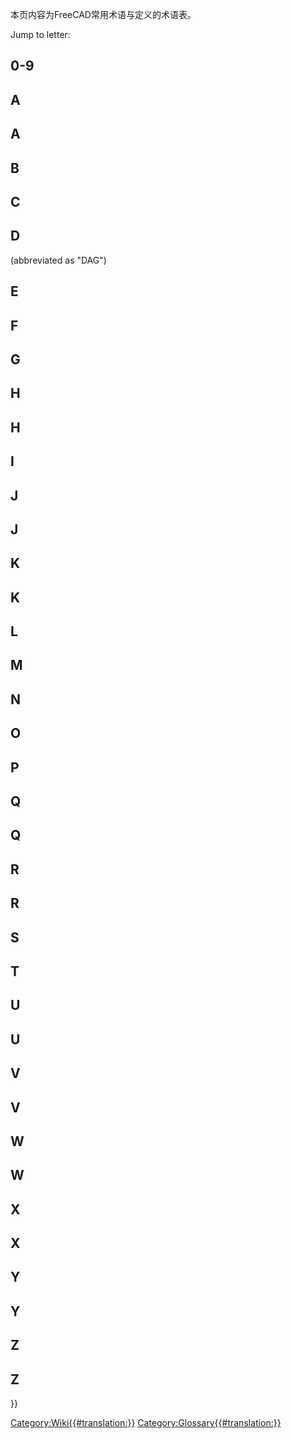 <languages/>

<div lang="en" dir="ltr" class="mw-content-ltr">
{{Docnav
|[[Contributors|Contributors]]
|
}}
</div>

本页内容为FreeCAD常用术语与定义的术语表。

<div lang="en" dir="ltr" class="mw-content-ltr">
Jump to letter: {{CompactTOC|center=yes}}
</div>

<div lang="en" dir="ltr" class="mw-content-ltr">
==0-9==
</div>

<div lang="en" dir="ltr" class="mw-content-ltr">
{{gloss}}
{{term|3D view|content=[[3D_view|3D view]]}}
{{defn|defn=The 3D view is a component of the FreeCAD [[Interface|interface]]. It shows a 3D representation of the model.}}
{{glossend}}
</div>

<div lang="en" dir="ltr" class="mw-content-ltr">
==A==
</div>

<div class="mw-translate-fuzzy">
==A==
{{gloss}}
{{term|弧(Arc)}}
{{defn|defn=圆周上的任意一段。}}
{{term|Arch|content=[[Arch_Workbench|Arch]]}}
{{defn|defn=建筑[[#Workbench|工作台（workbench）]]的缩写，主要用于构建各种建筑物与结构的模型。它与 [[#Draft|草图工作台]]密切相关。}}
{{term|应用程序(App)}}
{{defn|defn=The FreeCAD App layer is AKA Graphical interface ([[#GUI|GUI]]) layer.}}
{{term|Assembly|content=[[Assembly|Assembly]]}}
{{defn|no=1|defn=相对于彼此的位置关系所定义的一组[[#Part|零件]]。}}
{{defn|no=2|defn=一种[[#Workbench|工作台]]，目标是便于将所创零件装配在一起。当前正处于开发过程中，还未作为FreeCAD的一部分。}}
{{term|Axes}}
{{defn|defn=Plural of [[#Axis|Axis]]}}
{{term|坐标轴（Axis）}}
{{defn|defn=工作空间中，一种通过原点的假想线。普通的坐标轴有3条，典型的名称为X、Y与Z。X是横向的直线。Y是上下方向的直线。Z是页面/平面里外方向的直线。}}
{{glossend}}
</div>

<div lang="en" dir="ltr" class="mw-content-ltr">
==B==
</div>

<div lang="en" dir="ltr" class="mw-content-ltr">
{{gloss}}
{{term|Backtrace}}
{{defn|defn=Output from a debugging program that displays the series of instructions FreeCAD followed before a problem occurred.}}
{{term|Bezier Curve|content=[https://en.wikipedia.org/wiki/B%C3%A9zier_curve Bezier Curve]}}
{{defn|defn=A type of parametric curve.}}
{{term|BIM|content=[[BIM_Workbench|BIM]]}}
{{defn|defn=An abbreviation for [https://en.wikipedia.org/wiki/Building_information_modeling Building Information Modelling]. The [[BIM_Workbench|BIM Workbench]] provides a BIM workflow in FreeCAD.}}
{{term|Blueprint}}
{{defn|defn=Old term used for [[#Drawing|drawing]], and coined for its original [https://en.wikipedia.org/wiki/Blueprint reproduction process].}}
{{term|Body}}
{{defn|defn=A type of container used in the [[PartDesign_Workbench|PartDesign]] [[#Workbench|workbench]] that groups a sequence of operations ([[#Sketch|sketches]], construction geometry and [[#Feature|features]]) to create a single contiguous solid. (Introduced in FreeCAD V0.17.)}}
{{term|Boolean Logic}}
{{defn|defn=A method of data manipulation by using of the operands: And, Or, Not.}}
{{term|Boolean Operation}}
{{defn|defn=A method of manipulating objects by using Boolean Logic. In FreeCAD, the Boolean Operations are: Union ([[#Fuse|Fuse]]), Difference ([[#Cut|Cut]]), Intersection, and Section.}}
{{term|Boolean OPerations check}}
{{defn|defn=See [[#BOPcheck|BOPcheck]].}}
{{term|BOPcheck}}
{{defn|defn=A setting that allows the Check Geometry tools in the Part WB and OpenSCAD WB to also check geometry made from [[#Boolean_Logic|Boolean logic]]. The default Check Geometry setting for BOPcheck is "false" (or off). The user can enable BOPcheck to provide more accuracy when running the Check Geometry tool but this comes at the expense of longer Check Geometry processing times. Beginning with FreeCAD 0.19, the BOPcheck setting is most easily enabled from the Settings portion of the Check Geometry widget.}}
{{term|brep}}
{{defn|defn=Native file format for [[#Open_CASCADE|Open CASCADE]] and shared by a few applications. FreeCAD can save in *.brep format.}}
{{term|B-rep}}
{{defn|defn=Stands for [https://en.wikipedia.org/wiki/B-rep boundary representation], which is one of two types of 3D models that FreeCAD supports (the other being [[#Mesh|mesh]]).}}
{{term|B-spline}}
{{defn|defn=A type of parametric curve. See [https://en.wikipedia.org/wiki/B-spline B-spline]}}
{{glossend}}
</div>

<div lang="en" dir="ltr" class="mw-content-ltr">
==C==
</div>

<div lang="en" dir="ltr" class="mw-content-ltr">
{{gloss}}
{{term|Callout}}
{{defn|defn=String of text connected to a line pointing to an object in a [[#Drawing|drawing]].}}
{{term|Chamfer}}
{{defn|defn=The cutting off of an edge, at an angle, to get rid of its sharpness; a beveled edge.}}
{{term|Clipping Plane}}
{{defn|defn=The clipping plane is used to cut away at the model in the 3D view. It is just a visual aid and does not actually cut the model.}}
{{term|Clone}}
{{defn|defn=A copy of an object whereby the copy remains parametric.  When the original object is changed the Clone(s) also change to show modifications made to the original object.}}
{{term|Coin}}
{{defn|defn=Also called [https://www.coin3d.org Coin3D]. Third-party software library used for 3D representation by FreeCAD.}}
{{term|COLLADA}}
{{defn|defn=An interchange file format for [[#Mesh|mesh]] models. File extension is *.dae.}}
{{term|Command|content=[[Command|Command]]}}
{{defn|defn=An action invoked from the [[#GUI|GUI]] when you press a toolbar button or type a keyboard shortcut or type into the Python console. }}
{{term|Compound}}
{{defn|defn=Groups objects together without fusing them like a [[#Boolean_Operation|boolean union]] would.}}
{{term|CompSolid}}
{{defn|defn=Set of [[#Solid|solids]] connected by their [[#Face|faces]]. CompSolids are needed in [[#FEM|FEM]], where more than one material is used in one FEM-mesh.}}
{{term|Constraint}}
{{defn|defn=A restriction on the geometric relationship between primitives in a [[#Sketch|Sketch]]. If a constraint has a numerical value, it is referred to as Datum (e.g., a distance constraint has a numerical value - the length of an imaginary line connecting the two points). A constraint that has no numerical value (e.g., a Horizontal constraint) is sometimes referred to as Geometric Constraint.}}
{{term|Constructive Solid Geometry|content=[https://en.wikipedia.org/wiki/Constructive_solid_geometry Constructive Solid Geometry]}}
{{defn|defn=A solid modeling method for creating shapes by using [[#Boolean_Operation|boolean operations]] on [[#Primitive|primitives]].}}
{{term|Coordinate}}
{{defn|defn=A number which defines the position of an object in space in reference to a [https://en.wikipedia.org/wiki/Cartesian_coordinate_system coordinate system].}}
{{term|Coplanar}}
{{defn|defn=Existing on the same plane.}}
{{term|CSG}}
{{defn|defn=Short for [[#Constructive_Solid_Geometry|Constructive Solid Geometry]].}}
{{term|Cut}}
{{defn|defn=Applying a [[#Boolean_Operation|boolean difference]] between shapes.}}
{{glossend}}
</div>

<div lang="en" dir="ltr" class="mw-content-ltr">
==D==
</div>

<div lang="en" dir="ltr" class="mw-content-ltr">
{{gloss}}
{{term|DAG}}
{{defn|defn=See [[#Directed_Acyclic_Graph|Directed Acyclic Graph.]]}}
{{term|Degrees Of Freedom}}
{{defn|defn=The number of ways geometry in a [[#Sketch|Sketch]] may vary. For example, if we have a Sketch consisting of only one point, and the point has no [[#Constraint|Constraints]] applied to it, the point has two [[#DOF|DOF]] because it is free to move both vertically and horizontally. Similarly, a Sketch consisting of only a single unconstrained circle has three [[#DOF|DOF]] because the circle can move vertically and horizontally and, additionally, the radius is not defined. It is good practice to constrain a Sketch until it has no [[#DOF|DOF]] remaining, in which case it is said to be [[#Fully_Constrained|Fully Constrained]].}}
{{term|Dependency Graph}}
{{defn|defn=A third-party graphing tool used to show how objects in a FreeCAD model use or are related to one another. For more information, refer to the [[Std_DependencyGraph|Dependency Graph]] Wiki page.}}
{{term|Difference}}
{{defn|no=1|defn=The result of, or remainder of, a subtraction.}}
{{defn|no=2|defn=A [[#Boolean_operation|Boolean Operation]] in the [[Part_Workbench|Part]] [[#Workbench|workbench]] which is used to subtract one geometry from another; it results in a [[#Cut|Cut]].}}
{{term|Directed Acyclic Graph}} (abbreviated as "DAG")
{{defn|defn=A type of [[#Dependency_Graph|Dependency Graph]] where the relationship of objects flows in a generally linear direction from start to end with no circular dependencies. When following a DAG there is no flow from one object A to any other objects and then back to that same object A again. In FreeCAD, a graph of the model must always be a DAG.}}
{{term|DOF}}
{{defn|defn=[[#Degrees_Of_Freedom|Degrees Of Freedom]]}}
{{term|Draft|content=[[Draft_Workbench|Draft]]}}
{{defn|no=1|defn=A FreeCAD [[#Workbench|workbench]] used primarily for 2 dimensional work.}}
{{defn|no=2|defn=A relief angle on a mold to allow removal of the finished product. See [[PartDesign_Draft|PartDesign Draft]].}}
{{term|Drawing}}
{{defn|defn=Describes a representation of geometry through the use of two-dimensional views. Also called plan or [[#Blueprint|blueprint]].}}
{{glossend}}
</div>

<div lang="en" dir="ltr" class="mw-content-ltr">
==E==
</div>

<div lang="en" dir="ltr" class="mw-content-ltr">
{{gloss}}
{{term|Edge}}
{{defn|no=1|defn=A segment joining two [[#Vertices|vertices]]. This segment can be a straight line or a curve. The CAD kernel defines it as: One-dimensional shape corresponding to a curve and bounded by a vertex at each extremity. A closed circle has therefore only one vertex, where it starts and ends. See [https://dev.opencascade.org/doc/overview/html/occt__tutorial.html#OCCT_TUTORIAL_SUB2_3 "Open CASCADE Technology, Profile: Defining the Topology"].}}
{{defn|no=2|defn=The joining line between two faces. It can be curved or straight.}}
{{term|Element}}
{{defn|defn=An item of Sketcher geometry such as a point, a line segment, an arc, a circle, etc.}}
{{term|Expression}}
{{defn|no=1|defn=A general term used in mathematics and programming.}}
{{defn|no=2|defn=In FreeCAD [[Expressions|expressions]] are used to compute values. They can reference and drive object properties. They are used in [[Spreadsheet_Workbench|spreadsheets]] and to control parametric models.}}
{{term|Extrude}}
{{defn|defn=A general term for extending a 2D object into 3D along 1 direction. See also [[#Pad|Pad]].}}
{{glossend}}
</div>

<div lang="en" dir="ltr" class="mw-content-ltr">
==F==
</div>

<div lang="en" dir="ltr" class="mw-content-ltr">
{{gloss}}
{{term|Face}}
{{defn|defn=A 2 dimensional topological construct. For example, a cube has 6 Faces. A face can be curved, like in case of a sphere, which has one face in FreeCAD. The CAD kernel defines it as: Part of a surface bounded by a closed [[#Wire|wire(s)]]. See [https://dev.opencascade.org/doc/overview/html/occt__tutorial.html#OCCT_TUTORIAL_SUB2_3 Profile: Defining the Topology].}}
{{term|Facet}}
{{defn|defn=Often used to describe planar faces on a [[#Mesh|mesh]].}}
{{term|FC}}
{{defn|defn=Short for FreeCAD.}}
{{term|FCStd}}
{{defn|defn=FreeCAD native file format. File extension *.fcstd, *.FCStd}}
{{term|Feature}}
{{defn|defn=A step in a 3d part's evolution in the [[PartDesign_Workbench|Part Design]] [[#Workbench|workbench]] workflow.  Examples are [[#Pad|Pad]], [[#Pocket|Pocket]], [[#Groove|Groove]], [[#Fillet|Fillet]], etc. As we create a model in the [[PartDesign_Workbench|Part Design]] [[#Workbench|workbench]], each feature takes the shape of the last one and adds or removes something.  Hence a "Pocket" feature is not only the pocketed hole itself, but the whole part with the pocket feature.}}
{{term|FEM|content=[[FEM_Workbench|FEM]]}}
{{defn|defn=[https://en.wikipedia.org/wiki/Finite_element_method Finite Element Method], a [[#Workbench|workbench]] used to solve engineering and mathematical physics problems associated with parts, assemblies and structures.}}
{{term|Fillet}}
{{defn|defn=A rounded relief or cut at an edge added for a finished appearance and to break sharp edges. See [[Part_Fillet|Part Fillet]] and [[PartDesign_Fillet|PartDesign Fillet]].}}
{{term|Fork}}
{{defn|defn=See [[#Forked_Model|Forked Model]].}}
{{term|Forked Model}}
{{defn|defn=A modeling method, usually accidental and incorrect in FreeCAD, that creates two or more versions of a model from a previous item. (Not to be confused with intentional operations like Array, Clone, Polar Pattern, etc.)}}
{{term|Frenet}}
{{defn|defn=When Sweeping a profile along a 3D path, the Frenet parameter controls the orientation of the profile as it travels along the path. If Frenet is true, the profiles are oriented using the Frenet Frame (tangent, binormal, normal) of the path. If Frenet is false the profile's rotation is not restricted. [https://en.wikipedia.org/wiki/Differentiable_curve#Frenet_frame Frenet frame]}}
{{term|Freetype|content=[http://www.freetype.org FreeType]}}
{{defn|defn=A freely available software library used to extract information from font definition files.}}
{{term|Frustum|content=[https://en.wikipedia.org/wiki/Frustum Frustum]}}
{{defn|defn=The portion of a solid that lies between two parallel planes cutting it. Used in computer graphics to describe the three-dimensional region which is visible on the screen, the [https://en.wikipedia.org/wiki/Viewing_frustum "viewing frustum"]}}
{{term|Fully Constrained}}
{{defn|defn=In [[#Sketcher|Sketcher]], when a [[#Sketch|Sketch]] has no [[#Degrees_Of_Freedom|Degrees Of Freedom]], the Sketch is said to be "fully constrained" by the applied [[#Constraint|Constraints]].}}
{{term|Fuse}}
{{defn|defn=Term commonly used in FreeCAD to refer to a [[#Boolean_Operation|boolean union]] of shapes.}}
{{glossend}}
</div>

<div lang="en" dir="ltr" class="mw-content-ltr">
==G==
</div>

<div lang="en" dir="ltr" class="mw-content-ltr">
{{gloss}}
{{term|GDB or gdb}}
{{defn|defn=[https://www.gnu.org/software/gdb/ '''G'''NU Project '''D'''e'''B'''ugger], a debugging program used on Unix and other 'nix operating systems in order to get a [[#Backtrace|backtrace]]. "gdb" (without the quotation marks) is also the first part of the command used to start the GDB program itself. An example of how to use GDB with FreeCAD is in [https://forum.freecad.org/viewtopic.php?t=7052#p56918 this forum post]}}
{{term|Geometric modeling kernel}}
{{defn|defn=Also called CAD kernel. A set of complex software libraries responsible for the creation of 3D shapes. All operations on objects (extrude, boolean operations, chamfer, fillet) rely on the geometric modeling kernel.}}
{{term|Git}}
{{defn|defn=[https://en.wikipedia.org/wiki/Distributed_revision_control Distributed revision control system] used by FreeCAD to host and manage its code base.}}
{{term|[[Std_Group|Group]]}}
{{defn|defn=Used to organize elements in the [[#Tree_view|Tree view]].}}
{{term|GUI}}
{{defn|defn='''G'''raphical '''U'''ser '''I'''nterface. Allows users to interact with FreeCAD through graphical icons and the mouse pointer.}}
{{glossend}}
</div>

<div lang="en" dir="ltr" class="mw-content-ltr">
==H==
</div>

<div class="mw-translate-fuzzy">
==H==
{{gloss}}
{{term|半空间（Half_Space）|content=[http://en.wikipedia.org/wiki/Half-space_%28geometry%29 Half Space]}}
{{defn|defn=当一个平面将3D欧式空间完全分开，即该平面将其分割为两个半空间。}}
{{glossend}}
</div>

<div lang="en" dir="ltr" class="mw-content-ltr">
==I==
</div>

<div lang="en" dir="ltr" class="mw-content-ltr">
{{gloss}}
{{term|IGES}}
{{defn|defn=A file format for the exchange of product data models. Files extensions are *.iges, *.igs. See also [[#STEP|STEP]].}}
{{term|Intersection|content=[https://en.wikipedia.org/wiki/Intersection Intersection]}}
{{defn|defn=That portion of two or more geometric entities that is common to all. For example, the intersection of two lines is a point.}}
{{glossend}}
</div>

<div lang="en" dir="ltr" class="mw-content-ltr">
==J==
</div>

<div class="mw-translate-fuzzy">
==J==
{{gloss}}
{{term|JT}}
{{defn|defn=一种由Siemens PLM Software开发的3D专用数据格式。FreeCAD当前还未支持JT格式。}}
{{glossend}}
</div>

<div lang="en" dir="ltr" class="mw-content-ltr">
==K==
</div>

<div class="mw-translate-fuzzy">
==K==
{{gloss}}
{{term|内核（Kernel）}}
{{defn|defn=参见[[#Geometric modeling kernel|几何建模内核（Geometric modeling kernel）]]。}}
{{term|KML}}
{{defn|defn=锁眼标记语言（Keyhole Markup Language） -  一种Google Earth所用的基于XML的地理空间3D数据定义。FreeCAD此时还未支持KML。}}
{{glossend}}
</div>

<div lang="en" dir="ltr" class="mw-content-ltr">
==L==
</div>

<div lang="en" dir="ltr" class="mw-content-ltr">
{{gloss}}
{{term|Label}}
{{defn|no=1|defn=A user defined property of an object; used to make the [[#Tree_view|Tree view]] easier to understand by humans.}}
{{defn|no=2|defn=A string of descriptive text added to a drawing (see [[Draft_Label|Draft Label]]).}}
{{defn|defn=Contrast with [[#Name|Name]].}}
{{term|Line}}
{{defn|defn=Most often this is used as a synonym for a [[#Line_Segment|line segment]]. In Sketcher, it is used sometimes with its exact meaning of an infinite straight path.}}
{{term|Line Segment}}
{{defn|defn=A straight path between two [[#Point|points]].}}
{{term|Lock}}
{{defn|defn=[[Sketcher_ConstrainLock|Constraint Lock]]}}
{{term|Loft|content=[https://en.wikipedia.org/wiki/Loft_%283D%29 Loft]}}
{{defn|defn=A topological form created by linking consecutive profiles with a surface. Similar to the process used to make fabric covered aeroplanes or boats. Also the FreeCAD function for creating such a form.}}
{{glossend}}
</div>

<div lang="en" dir="ltr" class="mw-content-ltr">
==M==
</div>

<div lang="en" dir="ltr" class="mw-content-ltr">
{{gloss}}
{{term|Macro}}
{{defn|defn=A saved sequence of FreeCAD instructions, often written by end users.}}
{{term|Manifold}}
{{defn|defn=Said of a [[#Shape|shape]] that forms a perfectly enclosed volume. A familiar synonym that gives a good description is "watertight". To generate a solid, a [[#Shell|shell]] must be manifold.}}
{{term|Mantis}}
{{defn|defn=[[#Tracker|Bug tracking system]] used by the FreeCAD project.}}
{{term|Mesh}}
{{defn|defn=Type of object that can be imported or created by FreeCAD. See [https://en.wikipedia.org/wiki/Polygon_mesh Polygon mesh] for more details.}}
{{term|Model}}
{{defn|defn=Also called 3D model. Computer representation of a three-dimensional [[#Part|part]] or [[#Assembly|assembly]].}}
{{term|MultiTransform|content=[[PartDesign_MultiTransform|MultiTransform]]}}
{{defn|defn=Stands for multiple transformation. A [[#Feature|feature]] from the [[PartDesign_Workbench|PartDesign]] [[#Workbench|workbench]] that applies a series of chained transformations (linear and circular pattern, mirrored) to selected features.}}
{{glossend}}
</div>

<div lang="en" dir="ltr" class="mw-content-ltr">
==N==
</div>

<div lang="en" dir="ltr" class="mw-content-ltr">
{{gloss}}
{{term|Name}}
{{defn|defn=An unique identifier for a FreeCAD document object. Once assigned by the program, the Name can not be easily changed. Contrast with [[#Label|Label]].}}
{{term|Non-manifold}}
{{defn|defn=Non-manifold topology, also called zero-thickness, is two distinct solid bodies connected at a theoretical vertex or edge. It is an unsupported type of shape (not always detected by FreeCAD) that should be avoided, as it can cause trouble with further steps and export.}}
{{term|Non-parametric}}
{{defn|defn=A non-parametric object does not have editable shape properties, nor does its shape depend on other objects. After creating a [[Part_SimpleCopy|non-parametric copy]] of an object, the original object can be modified or deleted without affecting the copy.}}
{{term|Null Shape}}
{{defn|defn=A [[#Shape|Shape]] property that has not been initialized by a program/macro. Usually an error condition.}}
{{glossend}}
</div>

<div lang="en" dir="ltr" class="mw-content-ltr">
==O==
</div>

<div lang="en" dir="ltr" class="mw-content-ltr">
{{gloss}}
{{term|OCC}}
{{defn|defn=Acronym for [[#Open_CASCADE|Open CASCADE]]. Prior to being open sourced, it used to be named CAS.CADE (abbreviated from Computer Aided Software for Computer Aided Design and Engineering).}}
{{term|OCE}}
{{defn|defn='''O'''pen CASCADE '''C'''ommunity '''E'''dition. It provides patches, improvements and experiments contributed by users over the official [[#Open_CASCADE|Open CASCADE]] library. FreeCAD is known to work on either OCC or OCE.}}
{{term|OCCT}}
{{defn|defn=Open CASCADE Technology. See [[#OCC|OCC]].}}
{{term|Open CASCADE|content=[http://www.opencascade.org Open CASCADE]}}
{{defn|defn=The [[#Geometric_modeling_kernel|geometric modeling kernel]] (software library) underlying FreeCAD. Also called [[#OCC|OCC]] or [[#OCCT|OCCT]] (for Open CASCADE Technology). See also [[#OCE|OCE]].}}
{{term|OpenSCAD|content=[http://www.openscad.org/ OpenSCAD]}}
{{defn|no=1|defn=Name of a script-only based CAD program.}}
{{defn|no=2|defn=A [[#Workbench|workbench]] in FreeCAD. The [[OpenSCAD_Workbench|OpenSCAD]] [[#Workbench|workbench]] provides an interface for import/export of *.scad and *.csg models, as well as a some utility tools.}}
{{term|Origin}}
{{defn|defn=The center of the coordinate system. Everything goes out from here in either the positive or negative directions. As is our view of the universe with Earth being the “origin”.}}
{{term|Orthographic}}
{{defn|defn=See [https://en.wikipedia.org/wiki/Orthographic_projection Orthographic projection] and [https://en.wikipedia.org/wiki/Multiview_orthographic_projection Multiview orthographic projection].}}
{{glossend}}
</div>

<div lang="en" dir="ltr" class="mw-content-ltr">
==P==
</div>

<div lang="en" dir="ltr" class="mw-content-ltr">
{{gloss}}
{{term|Pad}}
{{defn|defn=An extension of a [[#Sketch|Sketch]] in a direction perpendicular to the plane of the Sketch. See also [[#Extrude|Extrude]].}}
{{term|Parametric}}
{{defn|defn=Most objects in FreeCAD are parametric. This means that their shape depends on their properties, or on the source objects they are based on. For example, the shape of an existing [[Part_Box|Part Box]] can be changed by editing its dimensions. And if the box is one of the source objects of a [[Part_Fuse|Part Fuse]], that object will change as well. Deleting one of the source objects of a parametric object will change it and may even break it.}}
{{term|Part}}
{{defn|no=1|defn=A FreeCAD [[#Workbench|workbench]] primarily used for a [https://en.wikipedia.org/wiki/Constructive_solid_geometry Constructive Solid Geometry] workflow. See [[Part_Workbench|Part Workbench]].}}
{{defn|no=2|defn=A FreeCAD Python module, directly interfacing with [[#OCC|OCC]]. See [[Part_scripting|Part scripting]].}}
{{defn|no=3|defn=A container which groups any type of FreeCAD object and has a [[#Placement|placement]]. See [[Std_Part|Std Part]].}}
{{defn|no=4|defn=A unibody solid. The lowest level component in an assembly.}}
{{term|PartDesignNext}}
{{defn|defn=Nickname used over the forums to distinguish the [[PartDesign_Workbench|PartDesign]] [[#Workbench|workbench]] in the FreeCAD 0.17 release version from the one in v0.16 and earlier, because of the vast changes introduced.}}
{{term|PD}}
{{defn|defn=Abbreviation of [[PartDesign_Workbench|PartDesign]], a FreeCAD [[#Workbench|workbench]].}}
{{term|PDN}}
{{defn|defn=Abbreviation of [[#PartDesignNext|PartDesignNext]].}}
{{term|Perspective}}
{{defn|defn=[https://en.wikipedia.org/wiki/Graphical_projection#Perspective Perspective projection]}}
{{term|Pivy|content=[http://pypi.python.org/pypi/Pivy Pivy]}}
{{defn|defn=A software library that allows Python to use Coin.}}
{{term|Placement}}
{{defn|defn=Set of properties of an object that defines its coordinates and orientation in space. See [[Placement]].}}
{{term|Planar}}
{{defn|defn=Said of geometry of which elements all lie on a same plane.}}
{{term|Plane}}
{{defn|no=1|defn=A flat, two-dimensional surface that extends infinitely far.}}
{{defn|no=2|defn=A primitive two-dimensional object created in the [[Part_Workbench|Part]] [[#Workbench|workbench]].}}
{{term|Plot}}
{{defn|no=1|defn=An outdated synonym for a technical drawing made by a pen plotter. See [https://en.wikipedia.org/wiki/Plotter Plotter]}}
{{defn|no=2|defn=Short for plot plan. See [https://en.wikipedia.org/wiki/Site_plan Site plan]}}
{{defn|no=3|defn=Graphical representation of data. See [https://en.wikipedia.org/wiki/Plot_(graphics) Plot (graphics)]}}
{{term|Pocket}}
{{defn|defn=A [[#Feature|feature]] that removes material from a solid based on a [[#Sketch|Sketch]].}}
{{term|Point}}
{{defn|defn=An item used to reference a single area in the 3D workspace. A “point” is dimensionless. It has a dimension on the screen, usually represented by a “dot” only so we can see where it is. See also [[#Vertex|Vertex]].}}
{{term|Polygon mesh}}
{{defn|defn=See [https://en.wikipedia.org/wiki/Polygonal_mesh Polygonal_mesh]}}
{{term|Polyline}}
{{defn|defn=A series of connected line or arc segments.}}
{{term|POV-Ray}}
{{defn|defn=[https://en.wikipedia.org/wiki/POV-Ray POV-Ray]}}
{{term|PPA}}
{{defn|defn=An acronym that stands for '''P'''ersonal '''P'''ackage '''A'''rchive. It's a type of software repository exclusive to the Ubuntu Linux operating system. The FreeCAD project offers the latest release as well as development versions through two PPA repositories. Updates are managed by the host system's update manager.}}
{{term|Primitive}}
{{defn|defn=A basic shape used in the construction of models. Some 2D primitives are: point, line, polygon, circle, ellipse, spiral, helix. 3D primitives are: box, cylinder, cone, torus, sphere, ellipsoid, prism.}}
{{term|PySide|content=[https://wiki.qt.io/PySide PySide]}}
{{defn|defn=A freely available software library that allows Python to use QT.}}
{{term|Python|content=[http://www.python.org Python]}}
{{defn|defn=A programming language used in the development of FreeCAD as well as in user-written [[#Macro|macros]] or scripts.}}
{{glossend}}
</div>

<div lang="en" dir="ltr" class="mw-content-ltr">
==Q==
</div>

<div class="mw-translate-fuzzy">
==Q==
{{gloss}}
{{term|Qt|content=[https://www.qt.io/developers/ Qt]}}
{{defn|1=一种跨平台的应用程序与用户界面接口框架。也作Qt5。}}
{{glossend}}
</div>

<div lang="en" dir="ltr" class="mw-content-ltr">
==R==
</div>

<div class="mw-translate-fuzzy">
==R==
{{gloss}}
{{term|Raytracing}}
{{defn|defn=[http://en.wikipedia.org/wiki/Ray_tracing_%28graphics%29 光线追踪（Ray tracing），简作光追]。}}
{{term|Revolve}}
{{defn|defn=A tool in the [[Part_Workbench|Part]] [[#Workbench|workbench]]. See [[Part Revolve]].}}
{{term|机器人（Robot）}}
{{defn|defn=[http://en.wikipedia.org/wiki/Industrial_robot 工业机器人（Industrial robot）]}}
{{term|旋转（Rotate）}}
{{defn|defn=令对象绕某轴旋转，以改变其位于空间的方向。}}
{{glossend}}
</div>

<div lang="en" dir="ltr" class="mw-content-ltr">
==S==
</div>

<div lang="en" dir="ltr" class="mw-content-ltr">
{{gloss}}
{{term|Section}}
{{defn|defn=[https://en.wikipedia.org/wiki/Cross_section_%28geometry%29 Cross section (geometry)]}}
{{term|Self Intersection}}
{{defn|defn=A condition where a curve crosses over itself (ex.'8','&'). This confuses geometric kernel algorithms and generally produces an error condition.}}
{{term|Shape}}
{{defn|defn=Generic term used in FreeCAD to describe most elements (except for [[#Mesh|meshes]]).}}
{{term|Shell}}
{{defn|defn=Shape made of two or more contiguous [[#Face|faces]]. A [[#Manifold|manifold]] (enclosed) shell can be converted into a [[#Solid|solid]].}}
{{term|Sketch}}
{{defn|defn=A constrained 2D depiction of an object fixed to a plane or a [[#Face|Face]]. In FreeCAD a Sketch is always a 2-dimensional object somewhere in the 3D space.}}
{{term|Sketcher|content=[[Sketcher_Workbench|Sketcher]]}}
{{defn|defn=A [[#Workbench|workbench]] used to create 2D geometry by use of [[#Element|elements]] and [[#Constraint|constraints]].}}
{{term|Sketcher Solver}}
{{defn|defn=The internal FreeCAD mechanism that calculates inter-dependencies and effects of adding, deleting, and modifying geometry and associated constraints in each Sketch. Sketcher Solver also calculates the arrangement of all geometry in each Sketch so it can be displayed correctly.}}
{{term|Smooth Line}}
{{defn|defn=In a Drawing, a line indicating a change between tangent surfaces, as in the transition from a flat surface to a fillet. Also "tangent edge". See [[Drawing_View#Modify_an_existing_view|Drawing View]]}}
{{term|Solid}}
{{defn|defn=Part of 3D space bounded by [[#Shell|Shells]]. A solid has a volume and other properties related to objects with a mass.}}
{{term|Solver}}
{{defn|defn=See [[#Sketcher_Solver|Sketcher Solver]].}}
{{term|Stable}}
{{defn|defn=A nickname for the last general release version of the FreeCAD software. This is typically the version available from sources other than the FreeCAD project. Compare with [[#Unstable|Unstable]].}}
{{term|STL}}
{{defn|defn=''STereoLithography'', also known as ''Standard Tessellation Language.'' A [[#Mesh|mesh]] file format defining only the surface of a 3D object. File extensions is *.stl}}
{{term|STEP}}
{{defn|defn=An ISO standard (ISO 10303) for the exchange of 3D data and product manufacturing information. It replaces [[#IGES|IGES]]. File extensions are *.step, *.stp.}}
{{term|SVG}}
{{defn|defn=[https://en.wikipedia.org/wiki/Scalable_Vector_Graphics Scalable Vector Graphics]. A vector graphics file format.}}
{{term|Sweep}}
{{defn|defn=A 3D shape generated from at least one 2D cross-section that traces along a trajectory (path). Commonly used to define the tool as well as the created shape. See [https://en.wikipedia.org/wiki/Solid_modeling#Sweeping Solid modeling]}}
{{glossend}}
</div>

<div lang="en" dir="ltr" class="mw-content-ltr">
==T==
</div>

<div lang="en" dir="ltr" class="mw-content-ltr">
{{gloss}}
{{term|Task panel}}
{{defn|defn=A [https://en.wikipedia.org/wiki/Panel_(computer_software) control panel] in FreeCAD that displays content specific to the task at hand. It can show available tools in the active [[#Workbench|workbench]] or prompt for values and options while a [[#Command|command]] is active.}}
{{term|Tasks tab}}
{{defn|defn=See [[#Task_panel|Task panel]].}}
{{term|Tessellation}}
{{defn|defn=A tessellation of a surface is the tiling of the surface using one or more geometric shapes, called tiles, with no overlaps and no gaps. In FreeCAD it is needed to display the geometric shapes in the 3D-view. The tessellation relative to the dimensions of a shape can be set in the preferences to get a smoother view of round surfaces at the cost of computation time. See [[Preferences_Editor|Preferences Editor]].}}
{{term|Thickness}}
{{defn|no=1|defn=A measure of how thick a shape is.}}
{{defn|no=2|defn=A [[Part_Workbench|Part]] [[#Workbench|workbench]] tool to hollow out a solid and leave a defined uniform thickness.}}
{{term|Toggle}}
{{defn|defn=A setting that can be changed between two options, for example between True or False or between Off and On.}}
{{term|Topological Naming}}
{{defn|defn=A scheme whereby an edge or face, once created, is assigned a permanent name. Internally, FreeCAD identifies edges and faces on a solid by numbering them such as: Edge1, Edge2, Face1, Face2, etc. The problem is that these IDs are somewhat randomly applied, and they will change after something is done to the model that changes the amount of edges and faces. For example, if the model is revised an item linked to a Face2 could later erroneously become linked to a different face (which was renamed to become the new Face2), causing the user unwanted results.  As of the FreeCAD 0.20 release Topological Naming has not yet been implemented, and so if an object is modified such that the number of edges or faces changes, the names of the edges or faces of that object might change too.}}
{{term|Torus}}
{{defn|defn=A primitive shape.}}
{{term|Tracker}}
{{defn|defn=Short for bug tracker, the online software application used to keep track of reported bugs or feature requests. See also [[#Mantis|Mantis]].}}
{{term|Tree view|content=[[Tree_view|Tree view]]}}
{{defn|defn=The Tree view is a component of the FreeCAD [[Interface|interface]]. It can be shown as a separate [[#GUI|GUI]] element or as part of the [[Combo_View|Combo View]]. It contains a representation of the document's structure.}}
{{glossend}}
</div>

<div lang="en" dir="ltr" class="mw-content-ltr">
==U==
</div>

<div class="mw-translate-fuzzy">
==U==
{{gloss}}
{{term|并集（Union）}}
{{defn|defn=一种在所选形状上执行特定[[#Boolean Operation|布尔运算]]的[[Part_Workbench|零件]][[#Workbench|工作台]]工具。}}
{{term|1=不稳定的（Unstable）}}
{{defn|1=对FreeCAD软件最新版本的昵称。此版本中将包括开发者最近实现的许多变更内容。它通常不会出现错误或产生错误结果，但是却未经过完整的测试，因而有一定的风险。}}
{{term|升级（Upgrade）|content=[[Draft Upgrade|Upgrade]]}}
{{defn|defn=一种[[Draft_Workbench|草图]] [[#Workbench|工作台]]工具。}}
{{glossend}}
</div>

<div lang="en" dir="ltr" class="mw-content-ltr">
==V==
</div>

<div class="mw-translate-fuzzy">
==V==
{{gloss}}
{{term|向量（Vector）}}
{{defn|defn=具有方向与大小的量。在2D与3D空间的图示中，常以带箭头的线段加以表示。例如，“向北走50步”、“向下9.8 m/s^2（重力加速度）”以及“在x、y、z方向分别为(3,5,6)个单位”皆为向量。在FreeCAD中，通常将向量表示为有序对(x, y)或有序三元组(x, y, z)。}}
{{term|顶点（Vertex）}}
{{defn|defn=空间中的单独[[#Point|点（point）]]，或[[#shape|图形（shape）]]中[[#Edge|边（edges）]]间的交点。Open Cascade Technology将其定义为：对应于几何图形中点的零维[[#shape|图形（shape）]]。[[https://dev.opencascade.org/doc/overview/html/occt__tutorial.html#OCCT_TUTORIAL_SUB2_3| 参见OCCT Profile: Defining the topology]]}}
{{glossend}}
</div>

<div lang="en" dir="ltr" class="mw-content-ltr">
==W==
</div>

<div class="mw-translate-fuzzy">
==W==
{{gloss}}
{{term|WB}}
{{defn|defn=[[#Workbench|工作台（workbench）]]的缩写。}}
{{term|连线（Wire）}}
{{defn|no=1|多个[[#Vertex|顶点（vertices）]]间的一系列连接[[#Edge|边（edges）]]。此术语常用于Open Cascade Technology [[https://dev.opencascade.org/doc/overview/html/occt__tutorial.html#OCCT_TUTORIAL_SUB2_3]]之中，因此也用于FreeCAD。}}
{{defn|no=2|用于创建参数化连线的草图工作台（[[Draft_Workbench|Draft]] [[#Workbench|workbench]]）命令。}}
{{term|工作台（Workbench）}}
{{defn|defn=又称模块（module），每个 [[Workbenches|工作台（workbench）]]囊括了处理某个特定任务的工具集。}}
{{glossend}}
</div>

<div lang="en" dir="ltr" class="mw-content-ltr">
==X==
</div>

<div class="mw-translate-fuzzy">
==X==
{{gloss}}
{{term|X}}
{{defn|常指2D或3D坐标系中的X[[#Axis|坐标轴（axis）]]。}}
{{glossend}}
</div>

<div lang="en" dir="ltr" class="mw-content-ltr">
==Y==
</div>

<div class="mw-translate-fuzzy">
==Y==
{{gloss}}
{{term|Y}}
{{defn|常指2D或3D坐标系中的Y[[#Axis|坐标轴（axis）]]。}}
{{glossend}}
</div>

<div lang="en" dir="ltr" class="mw-content-ltr">
==Z==
</div>

<div class="mw-translate-fuzzy">
==Z==
{{gloss}}
{{term|Z}}
{{defn|常指3D坐标系中的Z[[#Axis|坐标轴（axis）]]。}}
{{glossend}}
</div>


<div lang="en" dir="ltr" class="mw-content-ltr">
{{Docnav
|[[Contributors|Contributors]]
|
}}
</div>

{{Userdocnavi{{#translation:}}}}
[[Category:Wiki{{#translation:}}]]
[[Category:Glossary{{#translation:}}]]